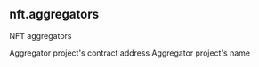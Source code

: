 ## nft.aggregators 
NFT aggregators


<ParamField path="blockchain">

</ParamField>
<ParamField path="contract_address">
Aggregator project&#x27;s contract address
</ParamField>
<ParamField path="name">
Aggregator project&#x27;s name
</ParamField>
